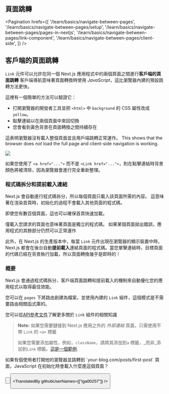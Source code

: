 
## 頁面跳轉

<Pagination
  hrefs={[
    '/learn/basics/navigate-between-pages',
    '/learn/basics/navigate-between-pages/setup',
    '/learn/basics/navigate-between-pages/pages-in-nextjs',
    '/learn/basics/navigate-between-pages/link-component',
    '/learn/basics/navigate-between-pages/client-side',
  ]}
/>

## 客戶端的頁面跳轉
`Link` 元件可以允許在同一個 Next.js 應用程式中的兩個頁面之間進行**客戶端的頁面跳轉**
客戶端導航意味著頁面轉換時使用 _JavaScript_，這比瀏覽器內建的預設跳轉方法更快。


這裡有一個簡單的方法可以驗證它：
- 打開瀏覽器的開發者工具並把 `<html>` 中 `background` 的 CSS 屬性改成 `yellow`。
- 點擊連結以在兩個頁面中來回切換
- 您會看到黃色背景在頁面轉換之間持續存在

這表明瀏覽器沒有載入整個頁面並且用戶端跳轉正常運作。
This shows that the browser does _not_ load the full page and client-side navigation is working.

![](https://nextjs.org/static/images/learn/navigate-between-pages/client-side.gif)

如果您使用了 `<a href="...">` 而不是 `<Link href="...">`，則在點擊連結時背景顏色將被清除，因為瀏覽器會進行完全重新整理。

### 程式碼拆分和提前載入連結

Next.js 會自動進行程式碼拆分，所以每個頁面只載入該頁面所需的內容。 這意味著在渲染首頁時，初始化的過程不會載入其他頁面的程式碼。

即使您有數百個頁面，這也可以確保首頁快速加載。

僅載入您請求的頁面也意味著頁面是獨立的程式碼。 如果某個頁面拋出錯誤，應用程式的其餘部分仍然可以正常運作

此外，在 Next.js 的生產版本中，每當 `Link` 元件出現在瀏覽器的顯示裝置中時，Next.js 都會在後台自動**提前載入**連結頁面的程式碼。當您單擊連結時，目標頁面的代碼已經在背景執行加載，所以頁面轉換幾乎是即時的！

### 概要

Next.js 會通過程式碼拆分、客戶端頁面跳轉和提前載入的機制來自動優化您的應用程式以取得最佳效能。


您可以在 `pages` 下將路由創建為檔案，並使用內建的 `Link` 組件，這個模式是不需要路由相關函式庫的。


您可以從[API參考文件](/docs/api-reference/next/link)了解更多關於 `Link` 組件的相關知識

> **Note:** 如果您需要鏈接到 Next.js 應用之外的 _外部連結_ 頁面，只需使用不帶 `Link` 的 `<a>` 標籤
>  
>  
> 如果您需要添加屬性，例如，`className`，請將其添加到`a` 標籤，_而非_添加到`Link` 標籤。[這是一個範例](https://github.com/vercel/next-learn/blob/master/basics/snippets/link-classname-example.js "‌").

<Quiz>
    <QuizHeading type={QuizType.quickReview}>        
如果有個使用者打開他的瀏覽器並跳轉到 `your-blog.com/posts/first-post` 頁面，JavaScript 在初始化時會載入什麼進這個頁面？
    </QuizHeading>
    <QuizOptionGroup>
        <QuizOption text="僅加載 `/posts/first-post` 的 JavaScript" isCorrect/>
        <QuizOption text="加載整個應用程式的 JavaScript"/>
    </QuizOptionGroup>
</Quiz>

<Button
  content="← 返回上一頁"
  url="/learn/basics/navigate-between-pages/link-component"
  basicStyle="text-white bg-[#0070f3]"
  hoverStyle="hover:opacity-90"
/>

<Button
  content="前往下一課 →"
  url="/learn/basics/assets-metadata-css"
  basicStyle="text-white bg-[#0070f3]"
  hoverStyle="hover:opacity-90"
/>

<TranslatedBy githubUserNames={["iga00257"]} />